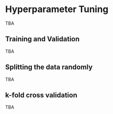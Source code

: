 

# Hyperparameter Tuning


TBA

## Training and Validation 

TBA

## Splitting the data randomly

TBA

## k-fold cross validation

TBA
